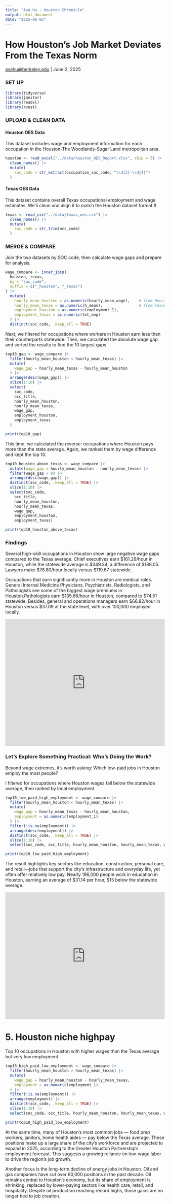 ```yaml
---
title: "Ava Hu - Houston Chronicle"
output: html_document
date: "2025-06-03"
---
```


# How Houston’s Job Market Deviates From the Texas Norm

[avahu\@berkeley.edu](mailto:avahu@berkeley.edu){.email} \| June 2, 2025


### SET UP

```r
library(tidyverse)
library(janitor)
library(readxl)
library(rvest)
```

### UPLOAD & CLEAN DATA

#### Houston OES Data

This dataset includes wage and employment information for each occupation in the Houston-The Woodlands-Sugar Land metropolitan area.

```r
houston <- read_excel("../data/houston_OES_Report.xlsx", skip = 5) |> 
  clean_names() |> 
  mutate(
    soc_code = str_extract(occupation_soc_code, "\\d{2}-\\d{4}")
  )

```

#### Texas OES Data

This dataset contains overall Texas occupational employment and wage estimates. We'll clean and align it to match the Houston dataset format.#

```r
texas <- read_csv("../data/texas_oes.csv") |> 
  clean_names() |> 
  mutate(
    soc_code = str_trim(occ_code)
  )
```

### MERGE & COMPARE
Join the two datasets by SOC code, then calculate wage gaps and prepare for analysis.

```r

wage_compare <- inner_join(
  houston, texas,
  by = "soc_code",
  suffix = c("_houston", "_texas")
) |> 
  mutate(
    hourly_mean_houston = as.numeric(hourly_mean_wage),    # from Houston file
    hourly_mean_texas = as.numeric(h_mean),                # from Texas file
    employment_houston = as.numeric(employment_1),
    employment_texas = as.numeric(tot_emp)
  ) |> 
  distinct(soc_code, .keep_all = TRUE)

```

Next, we filtered for occupations where workers in Houston earn less than their counterparts statewide. Then, we calculated the absolute wage gap and sorted the results to find the 10 largest gaps.

```r
top10_gap <- wage_compare |> 
  filter(hourly_mean_houston < hourly_mean_texas) |> 
  mutate(
    wage_gap = hourly_mean_texas - hourly_mean_houston
  ) |> 
  arrange(desc(wage_gap)) |> 
  slice(1:10) |> 
  select(
    soc_code,
    occ_title,
    hourly_mean_houston,
    hourly_mean_texas,
    wage_gap,
    employment_houston,
    employment_texas
  )

print(top10_gap)

```

This time, we calculated the reverse: occupations where Houston pays more than the state average. Again, we ranked them by wage difference and kept the top 10.

```r
top10_houston_above_texas <- wage_compare |> 
  mutate(wage_gap = hourly_mean_houston - hourly_mean_texas) |> 
  filter(wage_gap > 0) |> 
  arrange(desc(wage_gap)) |> 
  distinct(soc_code, .keep_all = TRUE) |>  
  slice(1:10) |> 
  select(soc_code,
    occ_title,
    hourly_mean_houston,
    hourly_mean_texas,
    wage_gap,
    employment_houston,
    employment_texas)

print(top10_houston_above_texas)

```

### Findings

Several high-skill occupations in Houston show large negative wage gaps compared to the Texas average. Chief executives earn $161.29/hour in Houston, while the statewide average is $349.34, a difference of $188.05. Lawyers make $78.80/hour locally versus $119.67 statewide.

Occupations that earn significantly more in Houston are medical roles. General Internal Medicine Physicians, Psychiatrists, Radiologists, and Pathologists see some of the biggest wage premiums in Houston.Pathologists earn $135.66/hour in Houston, compared to $74.51 statewide. Besides, general and operations managers earn $66.82/hour in Houston versus $37.09 at the state level, with over 100,000 employed locally.

<iframe title="Top 10 Jobs Underpaid in Houston Compared to Texas" aria-label="Range Plot" id="datawrapper-chart-FVp3S" src="https://datawrapper.dwcdn.net/FVp3S/6/" scrolling="no" frameborder="0" style="width: 0; min-width: 100% !important; border: none;" height="400" data-external="1"></iframe>

```{=html}
<script type="text/javascript">!function(){"use strict";window.addEventListener("message",(function(a){if(void 0!==a.data["datawrapper-height"]){var e=document.querySelectorAll("iframe");for(var t in a.data["datawrapper-height"])for(var r,i=0;r=e[i];i++)if(r.contentWindow===a.source){var d=a.data["datawrapper-height"][t]+"px";r.style.height=d}}}))}();
</script>
```

### Let’s Explore Something Practical: Who’s Doing the Work?

Beyond wage extremes, it's worth asking:
Which low-paid jobs in Houston employ the most people?

I filtered for occupations where Houston wages fall below the statewide average, then ranked by local employment. 

```r
top10_low_paid_high_employment <- wage_compare |> 
  filter(hourly_mean_houston < hourly_mean_texas) |> 
  mutate(
    wage_gap = hourly_mean_texas - hourly_mean_houston,
    employment = as.numeric(employment_1)
  ) |> 
  filter(!is.na(employment)) |> 
  arrange(desc(employment)) |> 
  distinct(soc_code, .keep_all = TRUE) |> 
  slice(1:10) |> 
  select(soc_code, occ_title, hourly_mean_houston, hourly_mean_texas, wage_gap, employment)

print(top10_low_paid_high_employment)
```
The result highlights key sectors like education, construction, personal care, and retail—jobs that support the city’s infrastructure and everyday life, yet often offer relatively low pay. Nearly 196,000 people work in education in Houston, earning an average of $31.14 per hour, $15 below the statewide average.

<iframe title="Houston’s Most Common Low-Wage Jobs" aria-label="Table" id="datawrapper-chart-BfgTT" src="https://datawrapper.dwcdn.net/BfgTT/3/" scrolling="no" frameborder="0" style="width: 0; min-width: 100% !important; border: none;" height="400" data-external="1"></iframe><script type="text/javascript">!function(){"use strict";window.addEventListener("message",(function(a){if(void 0!==a.data["datawrapper-height"]){var e=document.querySelectorAll("iframe");for(var t in a.data["datawrapper-height"])for(var r,i=0;r=e[i];i++)if(r.contentWindow===a.source){var d=a.data["datawrapper-height"][t]+"px";r.style.height=d}}}))}();
</script>

# 5. Houston niche highpay

Top 10 occupations in Houston with higher wages than the Texas average but very low employment

```r
top10_high_paid_low_employment <- wage_compare |> 
  filter(hourly_mean_houston > hourly_mean_texas) |> 
  mutate(
    wage_gap = hourly_mean_houston - hourly_mean_texas,
    employment = as.numeric(employment_1)
  ) |> 
  filter(!is.na(employment)) |> 
  arrange(employment) |>  
  distinct(soc_code, .keep_all = TRUE) |> 
  slice(1:10) |> 
  select(soc_code, occ_title, hourly_mean_houston, hourly_mean_texas, wage_gap, employment)

print(top10_high_paid_low_employment)
```

At the same time, many of Houston’s most common jobs — food prep workers, janitors, home health aides — pay below the Texas average. These positions make up a large share of the city’s workforce and are projected to expand in 2025, according to the Greater Houston Partnership’s employment forecast. This suggests a growing reliance on low-wage labor to drive the region’s job growth.

Another focus is the long-term decline of energy jobs in Houston. Oil and gas companies have cut over 60,000 positions in the past decade. Oil remains central to Houston’s economy, but its share of employment is shrinking, replaced by lower-paying sectors like health care, retail, and hospitality. Despite oil production reaching record highs, those gains are no longer tied to job creation.
